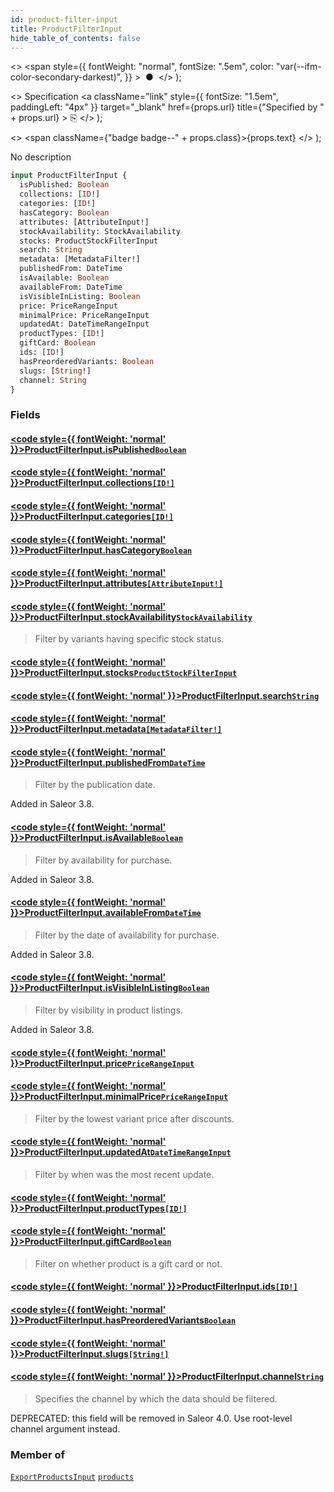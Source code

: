 ```yaml
---
id: product-filter-input
title: ProductFilterInput
hide_table_of_contents: false
---
```


  <>
    <span
      style={{
        fontWeight: "normal",
        fontSize: ".5em",
        color: "var(--ifm-color-secondary-darkest)",
      }}
    >
      &nbsp;●&nbsp;
    </span>
  </>
);

  <>
    Specification
    <a
      className="link"
      style={{ fontSize: "1.5em", paddingLeft: "4px" }}
      target="\_blank"
      href={props.url}
      title={"Specified by " + props.url}
    >
      ⎘
    </a>
  </>
);

  <>
    <span className={"badge badge--" + props.class}>{props.text}</span>
  </>
);

No description

```graphql
input ProductFilterInput {
  isPublished: Boolean
  collections: [ID!]
  categories: [ID!]
  hasCategory: Boolean
  attributes: [AttributeInput!]
  stockAvailability: StockAvailability
  stocks: ProductStockFilterInput
  search: String
  metadata: [MetadataFilter!]
  publishedFrom: DateTime
  isAvailable: Boolean
  availableFrom: DateTime
  isVisibleInListing: Boolean
  price: PriceRangeInput
  minimalPrice: PriceRangeInput
  updatedAt: DateTimeRangeInput
  productTypes: [ID!]
  giftCard: Boolean
  ids: [ID!]
  hasPreorderedVariants: Boolean
  slugs: [String!]
  channel: String
}
```

### Fields

#### [<code style={{ fontWeight: 'normal' }}>ProductFilterInput.<b>isPublished</b></code>](#)<Bullet />[`Boolean`](../../../storefront/miscellaneous/scalars/boolean) <Badge class="secondary" text="scalar"/>

>

#### [<code style={{ fontWeight: 'normal' }}>ProductFilterInput.<b>collections</b></code>](#)<Bullet />[`[ID!]`](../../../storefront/miscellaneous/scalars/id) <Badge class="secondary" text="list"/> <Badge class="secondary" text="scalar"/>

>

#### [<code style={{ fontWeight: 'normal' }}>ProductFilterInput.<b>categories</b></code>](#)<Bullet />[`[ID!]`](../../../storefront/miscellaneous/scalars/id) <Badge class="secondary" text="list"/> <Badge class="secondary" text="scalar"/>

>

#### [<code style={{ fontWeight: 'normal' }}>ProductFilterInput.<b>hasCategory</b></code>](#)<Bullet />[`Boolean`](../../../storefront/miscellaneous/scalars/boolean) <Badge class="secondary" text="scalar"/>

>

#### [<code style={{ fontWeight: 'normal' }}>ProductFilterInput.<b>attributes</b></code>](#)<Bullet />[`[AttributeInput!]`](../../../storefront/attributes/inputs/attribute-input) <Badge class="secondary" text="list"/> <Badge class="secondary" text="input"/>

>

#### [<code style={{ fontWeight: 'normal' }}>ProductFilterInput.<b>stockAvailability</b></code>](#)<Bullet />[`StockAvailability`](../../../storefront/products/enums/stock-availability) <Badge class="secondary" text="enum"/>

> Filter by variants having specific stock status.

#### [<code style={{ fontWeight: 'normal' }}>ProductFilterInput.<b>stocks</b></code>](#)<Bullet />[`ProductStockFilterInput`](../../../storefront/products/inputs/product-stock-filter-input) <Badge class="secondary" text="input"/>

>

#### [<code style={{ fontWeight: 'normal' }}>ProductFilterInput.<b>search</b></code>](#)<Bullet />[`String`](../../../storefront/miscellaneous/scalars/string) <Badge class="secondary" text="scalar"/>

>

#### [<code style={{ fontWeight: 'normal' }}>ProductFilterInput.<b>metadata</b></code>](#)<Bullet />[`[MetadataFilter!]`](../../../storefront/miscellaneous/inputs/metadata-filter) <Badge class="secondary" text="list"/> <Badge class="secondary" text="input"/>

>

#### [<code style={{ fontWeight: 'normal' }}>ProductFilterInput.<b>publishedFrom</b></code>](#)<Bullet />[`DateTime`](../../../storefront/miscellaneous/scalars/date-time) <Badge class="secondary" text="scalar"/>

> Filter by the publication date.

Added in Saleor 3.8.

>

#### [<code style={{ fontWeight: 'normal' }}>ProductFilterInput.<b>isAvailable</b></code>](#)<Bullet />[`Boolean`](../../../storefront/miscellaneous/scalars/boolean) <Badge class="secondary" text="scalar"/>

> Filter by availability for purchase.

Added in Saleor 3.8.

>

#### [<code style={{ fontWeight: 'normal' }}>ProductFilterInput.<b>availableFrom</b></code>](#)<Bullet />[`DateTime`](../../../storefront/miscellaneous/scalars/date-time) <Badge class="secondary" text="scalar"/>

> Filter by the date of availability for purchase.

Added in Saleor 3.8.

>

#### [<code style={{ fontWeight: 'normal' }}>ProductFilterInput.<b>isVisibleInListing</b></code>](#)<Bullet />[`Boolean`](../../../storefront/miscellaneous/scalars/boolean) <Badge class="secondary" text="scalar"/>

> Filter by visibility in product listings.

Added in Saleor 3.8.

>

#### [<code style={{ fontWeight: 'normal' }}>ProductFilterInput.<b>price</b></code>](#)<Bullet />[`PriceRangeInput`](../../../storefront/miscellaneous/inputs/price-range-input) <Badge class="secondary" text="input"/>

>

#### [<code style={{ fontWeight: 'normal' }}>ProductFilterInput.<b>minimalPrice</b></code>](#)<Bullet />[`PriceRangeInput`](../../../storefront/miscellaneous/inputs/price-range-input) <Badge class="secondary" text="input"/>

> Filter by the lowest variant price after discounts.

#### [<code style={{ fontWeight: 'normal' }}>ProductFilterInput.<b>updatedAt</b></code>](#)<Bullet />[`DateTimeRangeInput`](../../../storefront/miscellaneous/inputs/date-time-range-input) <Badge class="secondary" text="input"/>

> Filter by when was the most recent update.

#### [<code style={{ fontWeight: 'normal' }}>ProductFilterInput.<b>productTypes</b></code>](#)<Bullet />[`[ID!]`](../../../storefront/miscellaneous/scalars/id) <Badge class="secondary" text="list"/> <Badge class="secondary" text="scalar"/>

>

#### [<code style={{ fontWeight: 'normal' }}>ProductFilterInput.<b>giftCard</b></code>](#)<Bullet />[`Boolean`](../../../storefront/miscellaneous/scalars/boolean) <Badge class="secondary" text="scalar"/>

> Filter on whether product is a gift card or not.

#### [<code style={{ fontWeight: 'normal' }}>ProductFilterInput.<b>ids</b></code>](#)<Bullet />[`[ID!]`](../../../storefront/miscellaneous/scalars/id) <Badge class="secondary" text="list"/> <Badge class="secondary" text="scalar"/>

>

#### [<code style={{ fontWeight: 'normal' }}>ProductFilterInput.<b>hasPreorderedVariants</b></code>](#)<Bullet />[`Boolean`](../../../storefront/miscellaneous/scalars/boolean) <Badge class="secondary" text="scalar"/>

>

#### [<code style={{ fontWeight: 'normal' }}>ProductFilterInput.<b>slugs</b></code>](#)<Bullet />[`[String!]`](../../../storefront/miscellaneous/scalars/string) <Badge class="secondary" text="list"/> <Badge class="secondary" text="scalar"/>

>

#### [<code style={{ fontWeight: 'normal' }}>ProductFilterInput.<b>channel</b></code>](#)<Bullet />[`String`](../../../storefront/miscellaneous/scalars/string) <Badge class="secondary" text="scalar"/>

> Specifies the channel by which the data should be filtered.

DEPRECATED: this field will be removed in Saleor 4.0. Use root-level channel argument instead.

>

### Member of

[`ExportProductsInput`](../../../storefront/products/inputs/export-products-input) <Badge class="secondary" text="input"/><Bullet />[`products`](../../../storefront/products/queries/products) <Badge class="secondary" text="query"/>
